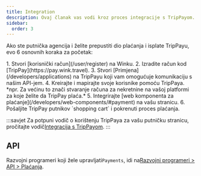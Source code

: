 ```yaml
---
title: Integration
description: Ovaj članak vas vodi kroz proces integracije s TripPayom.
sidebar:
  order: 3
---
```


Ako ste putnička agencija i želite prepustiti dio plaćanja i isplate TripPayu, evo 6 osnovnih koraka za početak:

<Steps>
  1. Stvori [korisnički račun](/user/register) na Winku.
  2. Izradite račun kod [TripPay](https://pay.wink.travel).
  3. Stvori [Primjena](/developers/applications) na TripPayu koji vam omogućuje komunikaciju s našim API-jem.
  4. Kreirajte i mapirajte svoje korisnike pomoću TripPaya. *npr. Za većinu to znači stvaranje računa za nekretnine na vašoj platformi za koje želite da TripPay plaća.*
  5. Integrirajte [web komponenta za plaćanje](/developers/web-components/#payment) na vašu stranicu.
  6. Pošaljite TripPay putnikov `shopping cart` i pokrenuti proces plaćanja.
</Steps>


:::savjet
Za potpuni vodič o korištenju TripPaya za vašu putničku stranicu, pročitajte vodič[Integracija s TripPayom](/guides/integrating-with-trip-pay).
:::

## API

Razvojni programeri koji žele upravljati`Payments`, idi na[Razvojni programeri > API > Plaćanja](/developers/apis/#payment-api).

